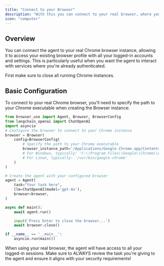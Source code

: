 ```yaml
---
title: "Connect to your Browser"
description: "With this you can connect to your real browser, where you are logged in with all your accounts."
icon: "computer"
---
```


## Overview

You can connect the agent to your real Chrome browser instance, allowing it to access your existing browser profile with all your logged-in accounts and settings. This is particularly useful when you want the agent to interact with services where you're already authenticated.

<Note>
  First make sure to close all running Chrome instances.
</Note>

## Basic Configuration

To connect to your real Chrome browser, you'll need to specify the path to your Chrome executable when creating the Browser instance:

```python
from browser_use import Agent, Browser, BrowserConfig
from langchain_openai import ChatOpenAI
import asyncio
# Configure the browser to connect to your Chrome instance
browser = Browser(
    config=BrowserConfig(
        # Specify the path to your Chrome executable
        browser_instance_path='/Applications/Google Chrome.app/Contents/MacOS/Google Chrome',  # macOS path
        # For Windows, typically: 'C:\\Program Files\\Google\\Chrome\\Application\\chrome.exe'
        # For Linux, typically: '/usr/bin/google-chrome'
    )
)

# Create the agent with your configured browser
agent = Agent(
    task="Your task here",
    llm=ChatOpenAI(model='gpt-4o'),
    browser=browser,
)

async def main():
    await agent.run()

    input('Press Enter to close the browser...')
    await browser.close()

if __name__ == '__main__':
    asyncio.run(main())
```


<Note>
  When using your real browser, the agent will have access to all your logged-in sessions. Make sure to ALWAYS review the task you're giving to the agent and ensure it aligns with your security requirements!
</Note>
